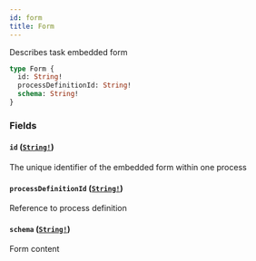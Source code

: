 ```yaml
---
id: form
title: Form
---
```


Describes task embedded form

```graphql
type Form {
  id: String!
  processDefinitionId: String!
  schema: String!
}
```

### Fields

#### `id` ([`String!`](../scalars/string.mdx))

The unique identifier of the embedded form within one process

#### `processDefinitionId` ([`String!`](../scalars/string.mdx))

Reference to process definition

#### `schema` ([`String!`](../scalars/string.mdx))

Form content
